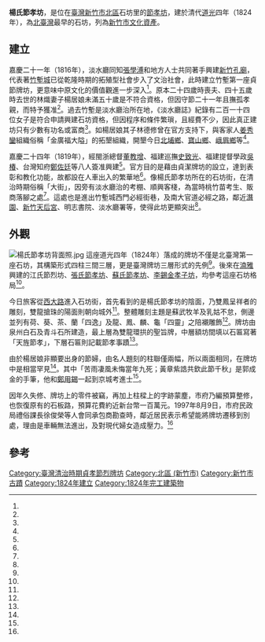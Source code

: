 {{coord|24.803113|120.964586|display=title}}
{{tw monument
|name= 楊氏節孝坊
|othername=
|image= 楊氏節孝坊正面照.jpg
|imagename=
|formalname=
|level= 市定古蹟
|class= 牌坊
|time=道光四年（1824年）
|location= {{TWN}}新竹市北區石坊里石坊街4號旁<br/>西門段2小段56-1號
|open=
|date=  1985年8月19日
|reg_url=https://nchdb.boch.gov.tw/assets/overview/monument/19850819000007

}}
'''楊氏節孝坊'''，是位在[[臺灣|臺灣]][[新竹市|新竹市]][[北區_(新竹市)|北區]]石坊里的[[節孝坊|節孝坊]]，建於清代[[道光|道光]]四年（1824年），為[[北臺灣|北臺灣]]最早的石坊，列為[[新竹市文化資產|新竹市文化資產]]。

==建立==
嘉慶二十一年（1816年），淡水廳同知[[張學溥|張學溥]]和地方人士共同著手興建[[新竹孔廟|新竹孔廟]]，代表著[[竹塹城|竹塹城]]已從乾隆時期的拓殖型社會步入了文治社會，此時建立竹塹第一座貞節牌坊，更意味中原文化的價值觀進一步深入<ref name="潘國正2"/>。原本二十四歲時喪夫、四十五歲時去世的林熾妻子楊居娘未滿五十歲是不符合資格，但因守節二十一年且撫孤孝親，而特予獲准<ref name="潘國正4"/>。過去竹塹是淡水廳治所在地，《淡水廳誌》紀錄有二百一十四位女子是符合申請興建石坊資格，但因程序和條件繁瑣，且經費不少，因此真正建坊只有少數有功名或富商<ref name="潘國正3"/>。如楊居娘其子林德修曾在官方支持下，與客家人[[姜秀鑾|姜秀鑾]]組織俗稱「金廣福大隘」的拓墾組織，開墾今日[[北埔鄉|北埔鄉]]、[[寶山鄉_(台灣)|寶山鄉]]、[[峨眉鄉|峨眉鄉]]等<ref name="陳權欣"/>。

嘉慶二十四年（1819年），經閩浙總督[[董教增|董教增]]、福建巡撫[[史致光|史致光]]、福建提督學政[[吳椿|吳椿]]、台灣知府[[鄭佐廷|鄭佐廷]]等八人簽准興建<ref name="潘國正3"/>。官方目的是藉由貞潔牌坊的設立，達到表彰和教化功能，故都設在人車出入的繁華地<ref name="潘國正1"/>。像楊氏節孝坊所在的石坊街，在清治時期俗稱「大街」，因旁有淡水廳治的考棚、順興客棧，為當時桃竹苗考生、販商落腳之處<ref name="健明"/>。這處也是進出竹塹城西門必經街巷，及南大官道必經之路，鄰近[[潛園|潛園]]、[[新竹內天后宮|新竹天后宮]]、明志書院、淡水廳署等，使得此坊更顯突出<ref name="黃彥瑜"/>。

==外觀==
[[File:楊氏節孝坊背面照.jpg|thumb]]
這座道光四年（1824年）落成的牌坊不僅是北臺灣第一座石坊，其構築形式四柱三間三層，更是臺灣牌坊三層形式的先例<ref name="黃彥瑜"/>。後來在[[湳雅_(新竹市)|湳雅]]興建的江氏節烈坊、[[張氏節孝坊_(新竹)|張氏節孝坊]]、[[蘇氏節孝坊|蘇氏節孝坊]]、[[李錫金孝子坊|李錫金孝子坊]]，均參考這座石坊格局<ref name="潘國正4"/>。

今日旅客從[[西大路_(新竹市)|西大路]]進入石坊街，首先看到的是楊氏節孝坊的陰面，乃雙鳳呈祥者的雕刻，雙龍搶珠的陽面則朝向城外<ref name="黃彥瑜"/>。整體雕刻主題是蘇武牧羊及乳姑不怠，側邊並列有荷、葵、茶、蘭「四逸」及龍、鳳、麟、龜「四靈」之陪襯雕飾<ref name="健明"/>。牌坊由泉州白石及青斗石所建造，最上層為雙龍環拱的聖旨牌，中層額坊間填以石匾寫著「天旌節孝」，下層石匾則記載節孝事蹟<ref name="黃彥瑜"/>。

由於楊居娘非顯要出身的節婦，由名人題刻的柱聯僅兩幅，所以兩面相同，在牌坊中是相當罕見<ref name="黃彥瑜"/>。其中「苦雨凄風未悔當年九死；黃章紫誥共欽此節千秋」是郭成金的手筆，他和[[鄭用錫|鄭用錫]]一起到京城考進士<ref name="潘國正3"/>。

因年久失修、牌坊上的零件被竊，再加上柱樑上的字跡蒙塵，市府乃編預算整修，也恢復原有的石板路，預算花費約近新台幣一百萬元。1997年8月9日，市府民政局禮俗課長徐俊榮等人會同承包商勘查時，鄰近居民表示希望能將牌坊遷移到別處，理由是車輛無法進出，及對現代婦女造成壓力。<ref name="潘國正4"/>

==參考==
{{reflist|refs=
<ref name="健明">{{Cite news|url=|title=國家古蹟拆不得|author=健明|language=zh-tw|newspaper=《聯合報》|date=1998-09-14|accessdate=}}</ref>

<ref name="潘國正4">{{Cite news|url=|title=楊氏節孝坊三級古蹟住戶嫌棄 指稱妨礙出路不合時代 市府會勘整修依法拒遷|author=潘國正|language=zh-tw|newspaper=《中國時報》|date=1997-08-10|accessdate=}}</ref>

<ref name="潘國正3">{{Cite news|url=|title=新竹市石坊街的楊氏節孝坊 已被兩旁的遮雨棚「夾殺」|author=潘國正|language=zh-tw|newspaper=《中國時報》|date=1994-06-03|accessdate=}}</ref>

<ref name="潘國正2">{{Cite news|url=|title=竹塹城的故事（九）海盜作亂 加強防禦工事 林超英博學勵行熱|author=潘國正|language=zh-tw|newspaper=《中國時報》|date=1999-08-12|accessdate=}}</ref>

<ref name="潘國正1">{{Cite news|url=|title=寡母守節五十年 兒子想立坊紀念私人立牌坊恐有爭議 張德南建議立慈母亭較具意義|author=潘國正|language=zh-tw|newspaper=《中國時報》|date=1994-04-18|accessdate=}}</ref>

<ref name="陳權欣">{{Cite news|url=|title=隔鄰竄火 危及古蹟金廣福公館|author=陳權欣|language=zh-tw|newspaper=《中國時報》|date=2009-04-29|accessdate=}}</ref>

<ref name="黃彥瑜">{{Cite news|url=https://www.epochtimes.com/b5/6/9/14/n1453947.htm|title=竹市三級古蹟楊氏節孝坊　北台灣第一座石坊|author=黃彥瑜|language=zh-tw|newspaper=《中央日報》|date=2006-09-14|accessdate=2020-05-20|archive-date=2013-05-28|archive-url=https://web.archive.org/web/20130528184100/http://www.epochtimes.com/b5/6/9/14/n1453947.htm|dead-url=no}}</ref>

}}
{{Commonscat|Yang Widow Stone Arch}}
{{台灣縣市定古蹟}}
{{新竹市文化資產}}

[[Category:臺灣清治時期貞孝節烈牌坊|Category:臺灣清治時期貞孝節烈牌坊]]
[[Category:北區_(新竹市)|Category:北區 (新竹市)]]
[[Category:新竹市古蹟|Category:新竹市古蹟]]
[[Category:1824年建立|Category:1824年建立]]
[[Category:1824年完工建築物|Category:1824年完工建築物]]